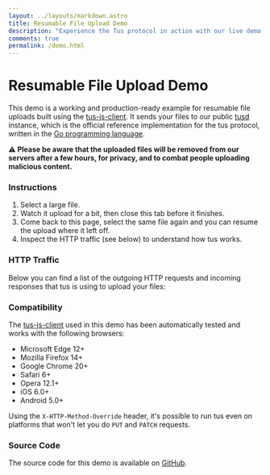 ```yaml
---
layout: ../layouts/markdown.astro
title: Resumable File Upload Demo
description: "Experience the Tus protocol in action with our live demo, showcasing resumable file uploads using tus-js-client."
comments: true
permalink: /demo.html
---
```



# Resumable File Upload Demo

This demo is a working and production-ready example for resumable file uploads
built using the [tus-js-client](https://github.com/tus/tus-js-client). It sends
your files to our public [tusd](https://github.com/tus/tusd) instance, which is
the official reference implementation for the tus protocol, written in the
[Go programming language](https://golang.org/).

**:warning: Please be aware that the uploaded files will be removed from our
servers after a few hours, for privacy, and to combat people uploading malicious
content.**

### Instructions

1.  Select a large file.
2.  Watch it upload for a bit, then close this tab before it finishes.
3.  Come back to this page, select the same file again and you can resume the
    upload where it left off.
4.  Inspect the HTTP traffic (see below) to understand how tus works.

<UploadDemo client:load />

### HTTP Traffic

Below you can find a list of the outgoing HTTP requests and incoming responses
that tus is using to upload your files:

<RequestViewer client:load />

### Compatibility

The [tus-js-client](https://github.com/tus/tus-js-client) used in this demo has
been automatically tested and works with the following browsers:

- Microsoft Edge 12+
- Mozilla Firefox 14+
- Google Chrome 20+
- Safari 6+
- Opera 12.1+
- iOS 6.0+
- Android 5.0+

Using the `X-HTTP-Method-Override` header, it's possible to run tus even on
platforms that won't let you do `PUT` and `PATCH` requests.

### Source Code

The source code for this demo is available on
[GitHub](https://github.com/tus/tus.io/blob/main/src/components/UploadDemo.tsx).
